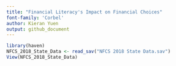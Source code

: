 ```yaml
---
title: "Financial Literacy's Impact on Financial Choices"
font-family: 'Corbel'
author: Kieran Yuen
output: github_document
---
```


```r
library(haven)
NFCS_2018_State_Data <- read_sav("NFCS 2018 State Data.sav")
View(NFCS_2018_State_Data)
```









